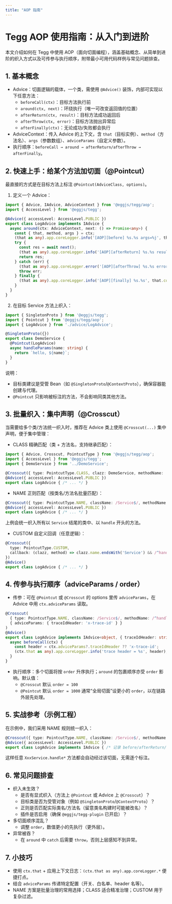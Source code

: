```yaml
---
title: "AOP 指南"
---
```


# Tegg AOP 使用指南：从入门到进阶

本文介绍如何在 Tegg 中使用 AOP（面向切面编程），涵盖基础概念、从简单到进阶的织入方式以及可传参与执行顺序，附带最小可用代码样例与常见问题排查。

## 1. 基本概念
- Advice：切面逻辑的载体，一个类，需使用 `@Advice()` 装饰，内部可实现以下任意方法：
  - `beforeCall(ctx)`：目标方法执行前
  - `around(ctx, next)`：环绕执行（唯一可改变返回值的位置）
  - `afterReturn(ctx, result)`：目标方法成功返回后
  - `afterThrow(ctx, error)`：目标方法抛出异常后
  - `afterFinally(ctx)`：无论成功/失败都会执行
- AdviceContext：传入 Advice 的上下文，含 `that`（目标实例）、`method`（方法名）、`args`（参数数组）、`adviceParams`（自定义参数）。
- 执行顺序：`beforeCall → around → afterReturn/afterThrow → afterFinally`。

## 2. 快速上手：给某个方法加切面（@Pointcut）
最直接的方式是在目标方法上标注 `@Pointcut(AdviceClass, options)`。

1) 定义一个 Advice：
```ts
import { Advice, IAdvice, AdviceContext } from '@eggjs/tegg/aop';
import { AccessLevel } from '@eggjs/tegg';

@Advice({ accessLevel: AccessLevel.PUBLIC })
export class LogAdvice implements IAdvice {
  async around(ctx: AdviceContext, next: () => Promise<any>) {
    const { that, method, args } = ctx;
    (that as any).app.coreLogger.info('[AOP][before] %s.%s args=%j', that.constructor?.name, String(method), args);
    try {
      const res = await next();
      (that as any).app.coreLogger.info('[AOP][afterReturn] %s.%s result=%j', that.constructor?.name, String(method), res);
      return res;
    } catch (err) {
      (that as any).app.coreLogger.error('[AOP][afterThrow] %s.%s error=%s', that.constructor?.name, String(method), err);
      throw err;
    } finally {
      (that as any).app.coreLogger.info('[AOP][finally] %s.%s', that.constructor?.name, String(method));
    }
  }
}
```

2) 在目标 Service 方法上织入：
```ts
import { SingletonProto } from '@eggjs/tegg';
import { Pointcut } from '@eggjs/tegg/aop';
import { LogAdvice } from './advice/LogAdvice';

@SingletonProto({})
export class DemoService {
  @Pointcut(LogAdvice)
  async handleParams(name: string) {
    return `hello, ${name}`;
  }
}
```

说明：
- 目标类建议是受管 Bean（如 `@SingletonProto`/`@ContextProto`），确保容器能创建与代理。
- `@Pointcut` 只影响被标注的方法，不会影响同类其他方法。

## 3. 批量织入：集中声明（@Crosscut）
当需要给多个类/方法统一织入时，推荐在 Advice 类上使用 `@Crosscut(...)` 集中声明，便于集中管理：

- CLASS 精确匹配（类 + 方法名，支持继承匹配）：
```ts
import { Advice, Crosscut, PointcutType } from '@eggjs/tegg/aop';
import { AccessLevel } from '@eggjs/tegg';
import { DemoService } from '../DemoService';

@Crosscut({ type: PointcutType.CLASS, clazz: DemoService, methodName: 'handleParams' })
@Advice({ accessLevel: AccessLevel.PUBLIC })
export class LogAdvice { /* ... */ }
```

- NAME 正则匹配（按类名/方法名批量匹配）：
```ts
@Crosscut({ type: PointcutType.NAME, className: /Service$/, methodName: /^handle/ })
@Advice({ accessLevel: AccessLevel.PUBLIC })
export class LogAdvice { /* ... */ }
```
上例会统一织入所有以 `Service` 结尾的类中、以 `handle` 开头的方法。

- CUSTOM 自定义回调（任意逻辑）：
```ts
@Crosscut({
  type: PointcutType.CUSTOM,
  callback: (clazz, method) => clazz.name.endsWith('Service') && /^handle(Params|Foo)$/.test(String(method)),
})
@Advice()
export class LogAdvice { /* ... */ }
```

## 4. 传参与执行顺序（adviceParams / order）
- 传参：可在 `@Pointcut` 或 `@Crosscut` 的 options 里传 `adviceParams`，在 Advice 中用 `ctx.adviceParams` 读取。
```ts
@Crosscut(
  { type: PointcutType.NAME, className: /Service$/, methodName: /^handle/ },
  { adviceParams: { traceIdHeader: 'x-trace-id' } }
)
@Advice()
export class LogAdvice implements IAdvice<object, { traceIdHeader: string }> {
  async beforeCall(ctx) {
    const header = ctx.adviceParams?.traceIdHeader ?? 'x-trace-id';
    (ctx.that as any).app.coreLogger.info('trace header = %s', header);
  }
}
```
- 执行顺序：多个切面将按 `order` 升序执行；`around` 的包裹顺序亦受 `order` 影响。默认值：
  - `@Crosscut` 默认 `order = 100`
  - `@Pointcut` 默认 `order = 1000`
通常“全局切面”设更小的 `order`，以在链路外层先处理。

## 5. 实战参考（示例工程）
在示例中，我们采用 NAME 规则统一织入：
```ts
@Crosscut({ type: PointcutType.NAME, className: /Service$/, methodName: /^handle/ })
@Advice({ accessLevel: AccessLevel.PUBLIC })
export class LogAdvice implements IAdvice { /* 记录 before/afterReturn/afterThrow/finally */ }
```
这样任意 `XxxService.handle*` 方法都会自动经过该切面，无需逐个标注。

## 6. 常见问题排查
- 织入未生效？
  - 是否有显式织入（方法上 `@Pointcut` 或 Advice 上 `@Crosscut`）？
  - 目标类是否为受管对象（例如 `@SingletonProto`/`@ContextProto`）？
  - 正则是否匹配实际类名/方法名（留意类名构建时可能被改名）？
  - 插件是否启用（确保 `@eggjs/tegg-plugin` 已开启）？
- 多切面顺序混乱？
  - 调整 `order`，数值更小的先执行（更外层）。
- 异常被吞？
  - 在 `around` 中 `catch` 后需要 `throw`，否则上层感知不到异常。

## 7. 小技巧
- 使用 `ctx.that` + 应用上下文日志：`(ctx.that as any).app.coreLogger.*` 便捷打点。
- 结合 `adviceParams` 传递特定配置（开关、白名单、header 名等）。
- NAME 方案是批量治理的常用选择；CLASS 适合精准治理；CUSTOM 用于复杂过滤。
